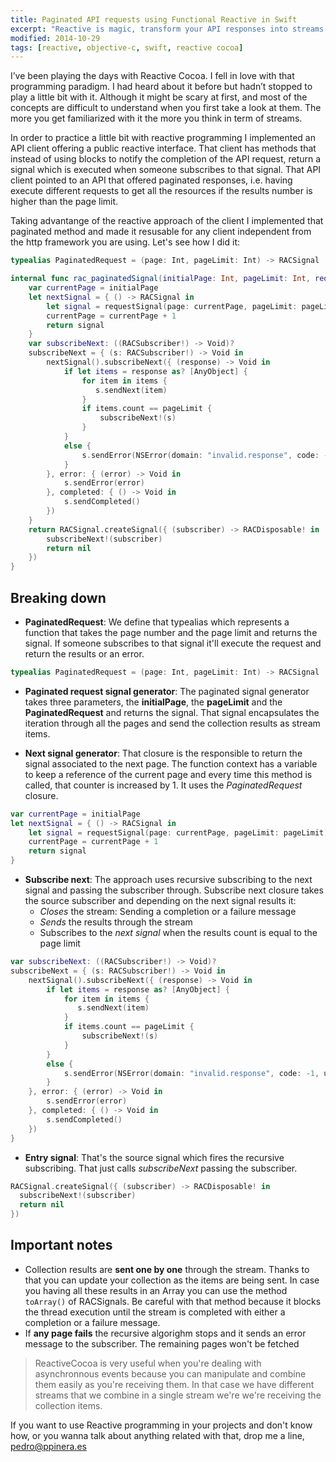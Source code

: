 ```yaml
---
title: Paginated API requests using Functional Reactive in Swift
excerpt: "Reactive is magic, transform your API responses into streams of data and you'll se how easy is to build for example paginated API requests"
modified: 2014-10-29
tags: [reactive, objective-c, swift, reactive cocoa]
---
```


I’ve been playing the days with Reactive Cocoa. I fell in love with that programming paradigm. I had heard about it before but hadn’t stopped to play a little bit with it.
Although it might be scary at first, and most of the concepts are difficult to understand when you first take a look at them. The more you get familiarized with it the more you think in term of streams.

In order to practice a little bit with reactive programming I implemented an API client offering a public reactive interface. That client has methods that instead of using blocks to notify the completion of the API request, return a signal which is executed when someone subscribes to that signal. That API client pointed to an API that offered paginated responses, i.e. having execute different requests to get all the resources if the results number is higher than the page limit. 

Taking advantange of the reactive approach of the client I implemented that paginated method and made it resusable for any client independent from the http framework you are using. Let's see how I did it:

```swift 
typealias PaginatedRequest = (page: Int, pageLimit: Int) -> RACSignal

internal func rac_paginatedSignal(initialPage: Int, pageLimit: Int, requestSignal: PaginatedRequest) -> RACSignal {
    var currentPage = initialPage
    let nextSignal = { () -> RACSignal in
        let signal = requestSignal(page: currentPage, pageLimit: pageLimit)
        currentPage = currentPage + 1
        return signal
    }
    var subscribeNext: ((RACSubscriber!) -> Void)?
    subscribeNext = { (s: RACSubscriber!) -> Void in
        nextSignal().subscribeNext({ (response) -> Void in
            if let items = response as? [AnyObject] {
                for item in items {
                   s.sendNext(item)
                }
                if items.count == pageLimit {
                    subscribeNext!(s)
                }
            }
            else {
                s.sendError(NSError(domain: "invalid.response", code: -1, userInfo: nil))
            }
        }, error: { (error) -> Void in
            s.sendError(error)
        }, completed: { () -> Void in
            s.sendCompleted()
        })
    }
    return RACSignal.createSignal({ (subscriber) -> RACDisposable! in
        subscribeNext!(subscriber)
        return nil
    })
}
```

## Breaking down

- **PaginatedRequest**: We define that typealias which represents a function that takes the page number and the page limit and returns the signal. If someone subscribes to that signal it'll execute the request and return the results or an error.

```swift 
typealias PaginatedRequest = (page: Int, pageLimit: Int) -> RACSignal
```

- **Paginated request signal generator**: The paginated signal generator takes three parameters, the **initialPage**, the **pageLimit** and the **PaginatedRequest** and returns the signal. That signal encapsulates the iteration through all the pages and send the collection results as stream items.

- **Next signal generator**: That closure is the responsible to return the signal associated to the next page. The function context has a variable to keep a reference of the current page and every time this method is called, that counter is increased by 1. It uses the *PaginatedRequest* closure.

```swift 
var currentPage = initialPage
let nextSignal = { () -> RACSignal in
    let signal = requestSignal(page: currentPage, pageLimit: pageLimit)
    currentPage = currentPage + 1
    return signal
}
```

- **Subscribe next**: The approach uses recursive subscribing to the next signal and passing the subscriber through. Subscribe next closure takes the source subscriber and depending on the next signal results it:
  - *Closes* the stream: Sending a completion or a failure message
  - *Sends* the results through the stream
  - Subscribes to the *next signal* when the results count is equal to the page limit

```swift 
var subscribeNext: ((RACSubscriber!) -> Void)?
subscribeNext = { (s: RACSubscriber!) -> Void in
    nextSignal().subscribeNext({ (response) -> Void in
        if let items = response as? [AnyObject] {
            for item in items {
               s.sendNext(item)
            }
            if items.count == pageLimit {
                subscribeNext!(s)
            }
        }
        else {
            s.sendError(NSError(domain: "invalid.response", code: -1, userInfo: nil))
        }
    }, error: { (error) -> Void in
        s.sendError(error)
    }, completed: { () -> Void in
        s.sendCompleted()
    })
}
```

- **Entry signal**: That's the source signal which fires the recursive subscribing. That just calls *subscribeNext* passing the subscriber. 

```swift 
RACSignal.createSignal({ (subscriber) -> RACDisposable! in
  subscribeNext!(subscriber)
  return nil
})
```


## Important notes
- Collection results are **sent one by one** through the stream. Thanks to that you can update your collection as the items are being sent. In case you having all these results in an Array you can use the method `toArray()` of RACSignals. Be careful with that method because it blocks the thread execution until the stream is completed with either a completion or a failure message.
- If **any page fails** the recursive algorighm stops and it sends an error message to the subscriber. The remaining pages won't be fetched

> ReactiveCocoa is very useful when you're dealing with asynchronnous events because you can manipulate and combine them easily as you're receiving them. In that case we have different streams that we combine in a single stream we're we're receiving the collection items.

If you want to use Reactive programming in your projects and don't know how, or you wanna talk about anything related with that, drop me a line, [pedro@ppinera.es](mailto://pedro@ppinera.es) 
